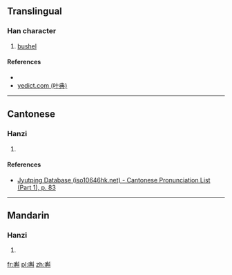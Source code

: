 ==Translingual==

===Han character===
{{Han char|rn=30|rad=口|as=11|sn=14|four=6400<sub>0</sub>|canj=口弓月十 (RNBJ)|ids=⿰[[口]][[斛]]}}

# [[bushel]]

====References====
* {{Han ref|kx=0206.201|dkj=04233|hdz=10678.030|uh=561D|ud=22045|bh=E152|bd=57682}}
*[http://yedict.com/htm/56/561D.htm yedict.com (叶典)]

----

==Cantonese==

===Hanzi===
{{yue-hanzi|jyut=[[huk6]]|y=huk6}}

# {{defn|lang=yue|sort=口11}}

====References====
*[http://www.iso10646hk.net/jp/document/download.jsp Jyutping Database (iso10646hk.net) - Cantonese Pronunciation List (Part 1), p. 83]

----

==Mandarin==

===Hanzi===
{{cmn-hanzi|pin=[[hú]] ([[hu2]])|wg=hu<sup>2</sup>}}

# {{defn|lang=cmn|sort=口11}}

[[fr:嘝]]
[[pl:嘝]]
[[zh:嘝]]